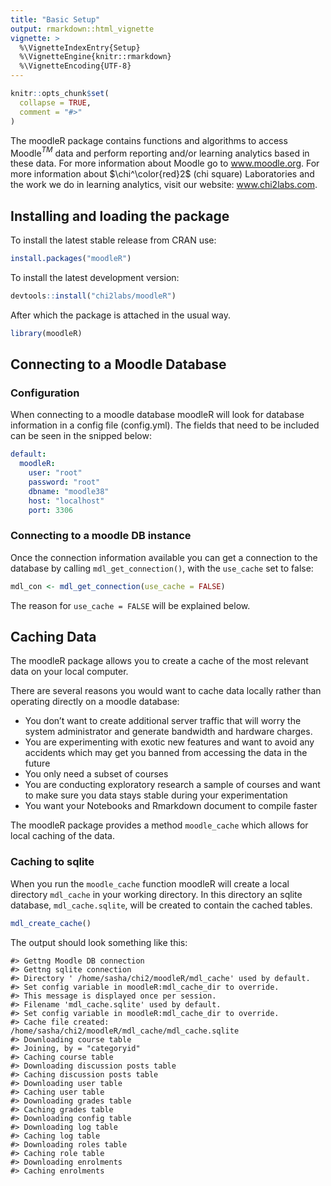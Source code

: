```yaml
---
title: "Basic Setup"
output: rmarkdown::html_vignette
vignette: >
  %\VignetteIndexEntry{Setup}
  %\VignetteEngine{knitr::rmarkdown}
  %\VignetteEncoding{UTF-8}
---
```


```r
knitr::opts_chunk$set(
  collapse = TRUE,
  comment = "#>"
)
```

The moodleR package contains functions and algorithms to access Moodle$^{TM}$ data and perform reporting and/or learning analytics based in these data. For more information about Moodle go to [www.moodle.org](https://www.moodle.org:443/). For more information about $\chi^\color{red}2$ (chi square) Laboratories and the work we do in learning analytics, visit our website: [www.chi2labs.com](https://www.chi2labs.com).

## Installing and loading the package

To install the latest stable release from CRAN use:

```r
install.packages("moodleR")
```

To install the latest development version:
```r
devtools::install("chi2labs/moodleR")
```


After which the package is attached in the usual way.
```r
library(moodleR)
```

## Connecting to a Moodle Database

### Configuration
When connecting to a moodle database moodleR will look for database information 
in a config file (config.yml). The fields that need to be included can be seen in the snipped below:

```yaml
default:
  moodleR:
    user: "root"
    password: "root"
    dbname: "moodle38"
    host: "localhost"
    port: 3306
```

### Connecting to a moodle DB instance

Once the connection information available you can get a connection to the database by calling `mdl_get_connection()`, with the `use_cache` set to false:

```r
mdl_con <- mdl_get_connection(use_cache = FALSE)
```

The reason for `use_cache = FALSE` will be explained below.

## Caching Data

The moodleR package allows you to create a cache of the most relevant data on
your local computer. 

There are several reasons you would want to cache data locally rather than 
operating directly on a moodle database:

* You don't want to create additional server traffic that will worry the system administrator and generate bandwidth and hardware charges.
* You are experimenting with exotic new features and want to avoid any accidents which may get you banned from accessing the data in the future
* You only need a subset of courses
* You are conducting exploratory research a sample of courses and want to make sure you data stays stable during your experimentation
* You want your Notebooks and Rmarkdown document to compile faster

The moodleR package provides a method `moodle_cache` which allows for local caching of the data. 

### Caching to sqlite
When you run the `moodle_cache` function moodleR will create a local directory `mdl_cache` in your working directory. In this directory an sqlite database, `mdl_cache.sqlite`, will be created to contain the cached tables.

```r
mdl_create_cache()
```

The output should look something like this:
```
#> Gettng Moodle DB connection
#> Gettng sqlite connection
#> Directory ' /home/sasha/chi2/moodleR/mdl_cache' used by default. 
#> Set config variable in moodleR:mdl_cache_dir to override.
#> This message is displayed once per session.
#> Filename 'mdl_cache.sqlite' used by default. 
#> Set config variable in moodleR:mdl_cache_dir to override.
#> Cache file created: /home/sasha/chi2/moodleR/mdl_cache/mdl_cache.sqlite
#> Downloading course table
#> Joining, by = "categoryid"
#> Caching course table
#> Downloading discussion posts table
#> Caching discussion posts table
#> Downloading user table
#> Caching user table
#> Downloading grades table
#> Caching grades table
#> Downloading config table
#> Downloading log table
#> Caching log table
#> Downloading roles table
#> Caching role table
#> Downloading enrolments
#> Caching enrolments
```

